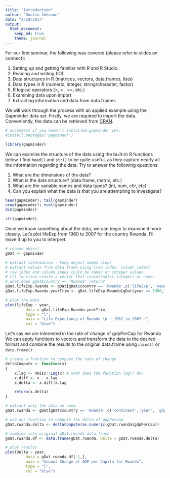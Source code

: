 ```yaml
---
title: "Introduction"
author: "Dustin Johnson"
date: "2/10/2017"
output: 
  html_document:
    keep_md: true
    theme: journal
---
```


For our first seminar, the following was covered (please refer to slides on connect):

1. Setting up and getting familiar with R and R Studio.
2. Reading and writing (IO)
3. Data structures in R (matrices, vectors, data.frames, lists)
4. Data types in R (numeric, integer, string/character, factor)
5. R logical operators (>, < , ==, etc.)
6. Examining data upon import
7. Extracting information and data from data.frames

We will walk through the process with an applied example using the Gapminder data set. Firstly, we are required to import the data. Conveniently, the data can be retrieved from [CRAN](https://cran.r-project.org/doc/FAQ/R-FAQ.html#What-is-CRAN_003f).

```r
# uncomment if you haven't installed gapminder yet.
#install.packages('gapminder')

library(gapminder)
```

We can examine the structure of the data using the built-in R functions below. I find `head()` and `str()` to be quite useful, as they capture nearly all the information regarding the data. Try to answer the following questions:

1. What are the dimensions of the data?
2. What is the data structure? (data.frame, matrix, etc.) 
3. What are the variable names and data types? (int, num, chr, etc)
4. Can you explain what the data is that you are attempting to investigate?

```r
head(gapminder); tail(gapminder)
nrow(gapminder); ncol(gapminder)
dim(gapminder)
```

```r
str(gapminder)
```

Once we know something about the data, we can begin to examine it more closely. Let's plot lifeExp from 1960 to 2007 for the country Rwanda. I'll leave it up to you to interpret.

```r
# rename object
gDat <- gapminder

# extract information - keep object names clear
# extract values from data.frame using [row index, column index]
# row index and column index could be names or integer values
# c() function create a vector that concatenates integers or names
# what does gDat$country == 'Rwanda' return?
gDat.lifeExp.Rwanda <- gDat[gDat$country == 'Rwanda',c('lifeExp', 'year')]
gDat.lifeExp.Rwanda.yearTrim <- gDat.lifeExp.Rwanda[gDat$year >= 1960,]

# plot the data
plot(lifeExp ~ year, 
		 data = gDat.lifeExp.Rwanda.yearTrim, 
		 type = "l", 
		 main = "Life Expectancy of Rwanda \n ~ 1962 to 2007 ~",
		 col = "blue")

```

Let's say we are interested in the rate of change of gdpPerCap for Rwanda We can apply functions to vectors and transform the data to the desired format and combine the results to the original data.frame using `cbind()` or `data.frame()`:

```r
# create a function to compute the rate of change
deltaCompute <- function(x)
{
	x.lag <- Hmisc::Lag(x) # what does the function lag() do?
	x.diff <- x - x.lag
	x.delta <- x.diff/x.lag

	return(x.delta)
}

# extract only the data we need
gDat.rwanda <- gDat[gDat$country == 'Rwanda',c('continent','year', 'gdpPercap')]

# use our function to compute the delta of gdpPercap
gDat.rwanda.delta <- deltaCompute(as.numeric(gDat.rwanda$gdpPercap))

# combine into original gDat.rwanda data.frame
gDat.rwanda.df <- data.frame(gDat.rwanda, Delta = gDat.rwanda.delta)

# plot results
plot(Delta ~ year, 
		 data = gDat.rwanda.df[-1,], 
		 main = "Annual Change of GDP per Capita for Rwanda",
		 type = "l",
		 col = "blue")

```
